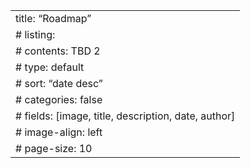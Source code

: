 ---
title: "Roadmap"
# listing:
#   contents: TBD 2
#   type: default
#   sort: "date desc"
#   categories: false
#   fields: [image, title, description, date, author]
#   image-align: left
#   page-size: 10
---